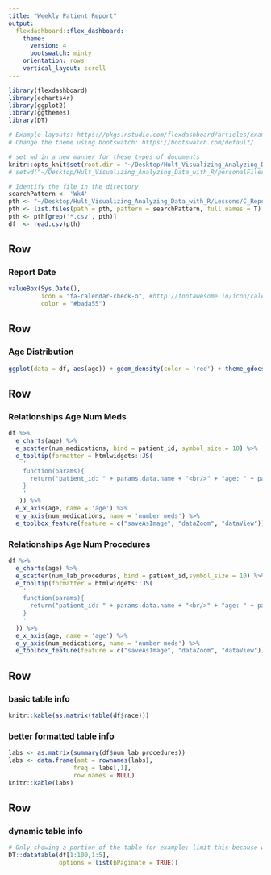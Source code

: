 ```yaml
---
title: "Weekly Patient Report"
output: 
  flexdashboard::flex_dashboard:
    theme: 
      version: 4
      bootswatch: minty
    orientation: rows
    vertical_layout: scroll
---
```


```r
library(flexdashboard)
library(echarts4r)
library(ggplot2)
library(ggthemes)
library(DT)

# Example layouts: https://pkgs.rstudio.com/flexdashboard/articles/examples.html
# Change the theme using bootswatch: https://bootswatch.com/default/

# set wd in a new manner for these types of documents
knitr::opts_knit$set(root.dir = '~/Desktop/Hult_Visualizing_Analyzing_Data_with_R/personalFiles')
# setwd("~/Desktop/Hult_Visualizing_Analyzing_Data_with_R/personalFiles")

# Identify the file in the directory
searchPattern <- 'Wk4'
pth <- "~/Desktop/Hult_Visualizing_Analyzing_Data_with_R/Lessons/C_Report_Automation/data"
pth <- list.files(path = pth, pattern = searchPattern, full.names = T)
pth <- pth[grep('*.csv', pth)]
df  <- read.csv(pth)
```

Row 
-----------------------------------------------------------------------

### Report Date

```r
valueBox(Sys.Date(), 
         icon = "fa-calendar-check-o", #http://fontawesome.io/icon/calendar-check-o/
         color = "#bada55")

```

Row
-----------------------------------------------------------------------

### Age Distribution

```r
ggplot(data = df, aes(age)) + geom_density(color = 'red') + theme_gdocs()
```

Row {data-height=350}
-------------------------------------
   
### Relationships Age Num Meds

```r
df %>%
  e_charts(age) %>%
  e_scatter(num_medications, bind = patient_id, symbol_size = 10) %>%
  e_tooltip(formatter = htmlwidgets::JS(
    '
    function(params){
      return("patient_id: " + params.data.name + "<br/>" + "age: " + params.data.value[0] + "<br/>" + "num_medications: " + params.data.value[1]);
    }
    '
   )) %>%
  e_x_axis(age, name = 'age') %>%
  e_y_axis(num_medications, name = 'number meds') %>%
  e_toolbox_feature(feature = c("saveAsImage", "dataZoom", "dataView")) 
```   
    
### Relationships Age Num Procedures

```r
df %>%
  e_charts(age) %>%
  e_scatter(num_lab_procedures, bind = patient_id,symbol_size = 10) %>%
  e_tooltip(formatter = htmlwidgets::JS(
    '
    function(params){
      return("patient_id: " + params.data.name + "<br/>" + "age: " + params.data.value[0] + "<br/>" + "num_lab_procedures: " + params.data.value[1]);
    }
    '
  )) %>%
  e_x_axis(age, name = 'age') %>%
  e_y_axis(num_medications, name = 'number meds') %>%
  e_toolbox_feature(feature = c("saveAsImage", "dataZoom", "dataView")) 
```

Row 
-------------------------------------

### basic table info

```r
knitr::kable(as.matrix(table(df$race)))
```

### better formatted table info

```r
labs <- as.matrix(summary(df$num_lab_procedures))
labs <- data.frame(amt = rownames(labs),
                  freq = labs[,1],
                  row.names = NULL)
knitr::kable(labs)
```

Row 
-------------------------------------

### dynamic table info

```r
# Only showing a portion of the table for example; limit this because will make the file larger
DT::datatable(df[1:100,1:5], 
              options = list(bPaginate = TRUE))
```


